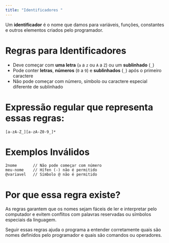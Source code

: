```yaml
---
title: "Identificadores "
---
```


Um **identificador** é o nome que damos para variáveis, funções, constantes e outros elementos criados pelo programador.

# Regras para Identificadores

- Deve começar com **uma letra** (`a` a `z` ou `A` a `Z`) ou um **sublinhado** (`_`)
- Pode conter **letras**, **números** (`0` a `9`) e **sublinhados** (`_`) após o primeiro caractere
- Não pode começar com número, símbolo ou caractere especial diferente de sublinhado

# Expressão regular que representa essas regras:

```regex
[a-zA-Z_][a-zA-Z0-9_]*
```

# Exemplos Inválidos


```regex
2nome       // Não pode começar com número
meu-nome    // Hífen (-) não é permitido
@variavel   // Símbolo @ não é permitido

```

# Por que essa regra existe?

As regras garantem que os nomes sejam fáceis de ler e interpretar pelo computador e evitem conflitos com palavras reservadas ou símbolos especiais da linguagem.

Seguir essas regras ajuda o programa a entender corretamente quais são nomes definidos pelo programador e quais são comandos ou operadores.

